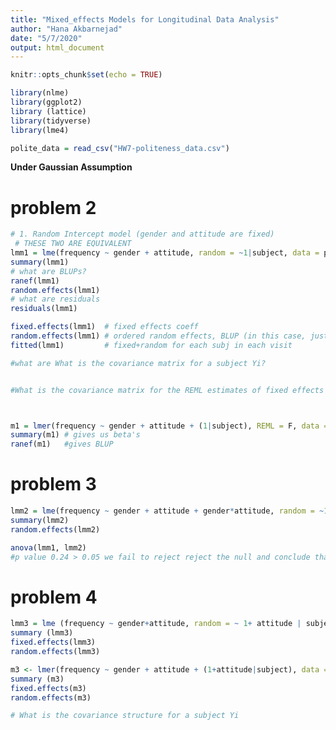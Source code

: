 ```yaml
---
title: "Mixed_effects Models for Longitudinal Data Analysis"
author: "Hana Akbarnejad"
date: "5/7/2020"
output: html_document
---
```


```r
knitr::opts_chunk$set(echo = TRUE)

library(nlme)
library(ggplot2)
library (lattice)
library(tidyverse)
library(lme4)

polite_data = read_csv("HW7-politeness_data.csv")
```

**Under Gaussian Assumption**

# problem 2
```r

# 1. Random Intercept model (gender and attitude are fixed)
 # THESE TWO ARE EQUIVALENT
lmm1 = lme(frequency ~ gender + attitude, random = ~1|subject, data = polite_data, method = "ML")
summary(lmm1)
# what are BLUPs?
ranef(lmm1)
random.effects(lmm1)
# what are residuals
residuals(lmm1)

fixed.effects(lmm1)  # fixed effects coeff 
random.effects(lmm1) # ordered random effects, BLUP (in this case, just b_i)
fitted(lmm1)         # fixed+random for each subj in each visit

#what are What is the covariance matrix for a subject Yi?


#What is the covariance matrix for the REML estimates of fixed effects



m1 = lmer(frequency ~ gender + attitude + (1|subject), REML = F, data = polite_data) #REML as FALSE because we wanna do LRT
summary(m1) # gives us beta's
ranef(m1)   #gives BLUP
```

# problem 3
```r
lmm2 = lme(frequency ~ gender + attitude + gender*attitude, random = ~1|subject, data = polite_data, method = "ML")
summary(lmm2)
random.effects(lmm2)

anova(lmm1, lmm2)
#p value 0.24 > 0.05 we fail to reject reject the null and conclude that the interaction term is not significant (simple model is preferrable)
```

# problem 4
```r

lmm3 = lme (frequency ~ gender+attitude, random = ~ 1+ attitude | subject, data = polite_data, method = "REML")
summary (lmm3)
fixed.effects(lmm3)
random.effects(lmm3)

m3 <- lmer(frequency ~ gender + attitude + (1+attitude|subject), data = polite_data) #why not equivalent
summary (m3)
fixed.effects(m3)
random.effects(m3)

# What is the covariance structure for a subject Yi
```

